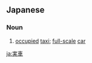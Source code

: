 ==Japanese==
{{ja-kanjitab|実|車}}

===Noun===
{{ja-noun|じっしゃ}}
# [[occupied]] [[taxi]]; [[full-scale]] [[car]]

[[ja:実車]]
